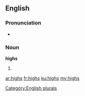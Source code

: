 ==English==

===Pronunciation===
* {{rhymes|aɪz}}

===Noun===
'''highs'''

# {{plural of|high}}

[[Category:English plurals]]

[[ar:highs]]
[[fr:highs]]
[[ku:highs]]
[[my:highs]]